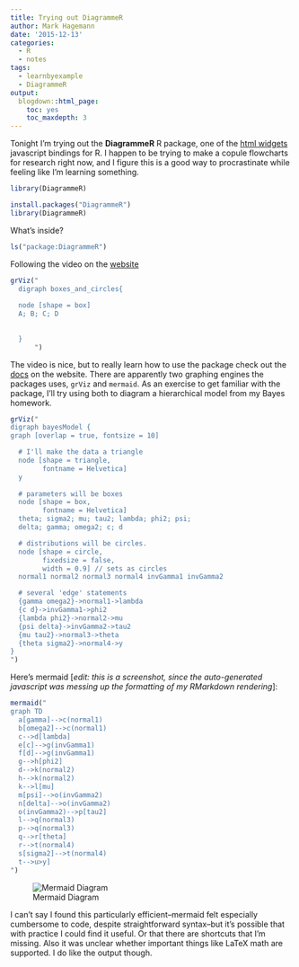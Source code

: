```yaml
---
title: Trying out DiagrammeR
author: Mark Hagemann
date: '2015-12-13'
categories:
  - R
  - notes
tags:
  - learnbyexample
  - DiagrammeR
output:
  blogdown::html_page:
    toc: yes
    toc_maxdepth: 3
---
```


Tonight I'm trying out the **DiagrammeR** R package, one of the [html widgets](http://www.htmlwidgets.org/) javascript bindings for R. I happen to be trying to make a copule flowcharts for research right now, and I figure this is a good way to procrastinate while feeling like I'm learning something.

```r
library(DiagrammeR)
```

```r
install.packages("DiagrammeR")
library(DiagrammeR)
```

What's inside?

```r
ls("package:DiagrammeR")
```

Following the video on the [website](http://rich-iannone.github.io/DiagrammeR/)

```r
grViz("
  digraph boxes_and_circles{
  
  node [shape = box]
  A; B; C; D
  
  
  }
      ")
```


The video is nice, but to really learn how to use the package check out the [docs](http://rich-iannone.github.io/DiagrammeR/docs.html) on the website. There are apparently two graphing engines the packages uses, `grViz` and `mermaid`. As an exercise to get familiar with the package, I'll try using both to diagram a hierarchical model from my Bayes homework.


```r
grViz("
digraph bayesModel {
graph [overlap = true, fontsize = 10]

  # I'll make the data a triangle
  node [shape = triangle,
        fontname = Helvetica]
  y
  
  # parameters will be boxes
  node [shape = box,
        fontname = Helvetica]
  theta; sigma2; mu; tau2; lambda; phi2; psi; 
  delta; gamma; omega2; c; d

  # distributions will be circles.
  node [shape = circle,
        fixedsize = false,
        width = 0.9] // sets as circles
  normal1 normal2 normal3 normal4 invGamma1 invGamma2

  # several 'edge' statements
  {gamma omega2}->normal1->lambda 
  {c d}->invGamma1->phi2
  {lambda phi2}->normal2->mu
  {psi delta}->invGamma2->tau2
  {mu tau2}->normal3->theta
  {theta sigma2}->normal4->y
}
")

```


Here's mermaid [*edit: this is a screenshot, since the auto-generated javascript was messing up the formatting of my RMarkdown rendering*]: 

```r
mermaid("
graph TD
  a[gamma]-->c(normal1)
  b[omega2]-->c(normal1)
  c-->d[lambda]
  e[c]-->g(invGamma1)
  f[d]-->g(invGamma1)
  g-->h[phi2]
  d-->k(normal2)
  h-->k(normal2)
  k-->l[mu]
  m[psi]-->o(invGamma2)
  n[delta]-->o(invGamma2)
  o(invGamma2)-->p[tau2]
  l-->q(normal3)
  p-->q(normal3)
  q-->r[theta]
  r-->t(normal4)
  s[sigma2]-->t(normal4)
  t-->u>y]
")
```

![Mermaid Diagram](blog_images/mermaidDiagram.png)

I can't say I found this particularly efficient--mermaid felt especially cumbersome to code, despite straightforward syntax--but it's possible that with practice I could find it useful. Or that there are shortcuts that I'm missing. Also it was unclear whether important things like LaTeX math are supported. I do like the output though. 



